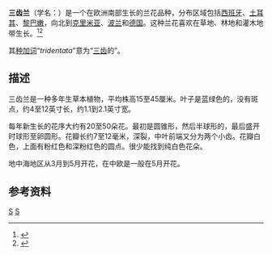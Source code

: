 {{Speciesbox
| image = Orchis Tridentata.JPG
| genus = Neotinea
| species = tridentata
| authority = (Scop.) R.M.Bateman, Pridgeon & M.W.Chase, 1997
| synonyms =
*''Orchis tridentata'' <small>Scop.</small>
}}
'''三齿兰'''（学名：''{{lang|la|Neotinea tridentata}}''）是一个在欧洲南部生长的兰花品种，分布区域包括[[西班牙|西班牙]]、[[土耳其|土耳其]]、[[黎巴嫩|黎巴嫩]]，向北到[[克里米亚|克里米亚]]、[[波兰|波兰]]和[[德国|德国]]。这种兰花喜欢在草地、林地和灌木地带生长。<ref name="eol">{{Cite web | last = Encyclopedia of Life | title = Neotinea tridentata (Scop.) R.M. Bateman, Pridgeon & M.W. Chase - Encyclopedia of Life | accessdate = 2009-09-24 | url = http://www.eol.org/pages/1137823 | archive-date = 2019-02-19 | archive-url = https://web.archive.org/web/20190219015157/https://eol.org/pages/1137823 | dead-url = no }}</ref><ref name="IR">{{Cite web | last = National Museums and Galleries of Northern Ireland | title = Orchis tridentata | work = ORCHIDS OF EUROPE WEB SITE | accessdate = 2009-09-24 | date = 2004 | url = http://www.habitas.org.uk/europeanorchids/ | archive-url = https://web.archive.org/web/20090305213631/http://www.habitas.org.uk/europeanorchids/ | archive-date = 2009-03-05 | dead-url = yes }}</ref>

其[[种加词|种加词]]“''tridentata''”意为“[[三齿|三齿]]的”。

==描述==
三齿兰是一种多年生草本植物，平均株高15至45厘米。叶子是蓝绿色的，没有斑点，约4至12英寸长，约1.1到2.1英寸宽。

每年新生长的花序大约有20至50朵花。最初是圆锥形，然后半球形的，最后盛开时球形至卵圆形。花瓣长约7至12毫米，深裂，中叶前端又分为两个小齿。花瓣白色，上面有粉红色和深粉红色的圆点。很少能找到纯白色花朵。

地中海地区从3月到5月开花，在中欧是一般在5月开花。

==参考资料==
<references/>

{{Taxonbar|from=Q15474500}}

[[Category:斑鸭兰属|S]]
[[Category:_1997年描述的植物|S]]